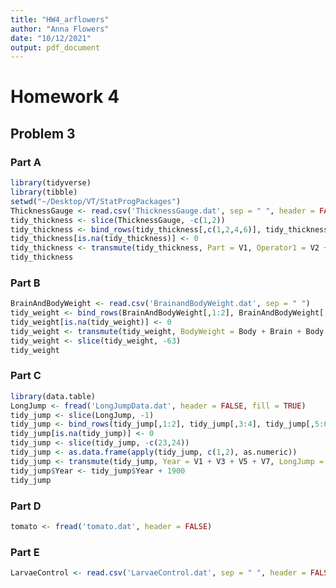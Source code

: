 ```yaml
---
title: "HW4_arflowers"
author: "Anna Flowers"
date: "10/12/2021"
output: pdf_document
---
```


# Homework 4

## Problem 3

### Part A

```r
library(tidyverse)
library(tibble)
setwd("~/Desktop/VT/StatProgPackages")
ThicknessGauge <- read.csv('ThicknessGauge.dat', sep = " ", header = FALSE)
tidy_thickness <- slice(ThicknessGauge, -c(1,2))
tidy_thickness <- bind_rows(tidy_thickness[,c(1,2,4,6)], tidy_thickness[,c(1,3,5,7)])
tidy_thickness[is.na(tidy_thickness)] <- 0
tidy_thickness <- transmute(tidy_thickness, Part = V1, Operator1 = V2 + V3, Operator2 = V4 + V5, Operator3 = V6 + V7)
tidy_thickness
```

### Part B

```r
BrainAndBodyWeight <- read.csv('BrainandBodyWeight.dat', sep = " ")
tidy_weight <- bind_rows(BrainAndBodyWeight[,1:2], BrainAndBodyWeight[,3:4], BrainAndBodyWeight[,5:6])
tidy_weight[is.na(tidy_weight)] <- 0
tidy_weight <- transmute(tidy_weight, BodyWeight = Body + Brain + Body.1, BrainWeight = Wt + Wt.1 + Wt.2)
tidy_weight <- slice(tidy_weight, -63)
tidy_weight
```

### Part C

```r
library(data.table)
LongJump <- fread('LongJumpData.dat', header = FALSE, fill = TRUE)
tidy_jump <- slice(LongJump, -1)
tidy_jump <- bind_rows(tidy_jump[,1:2], tidy_jump[,3:4], tidy_jump[,5:6], tidy_jump[,7:8])
tidy_jump[is.na(tidy_jump)] <- 0
tidy_jump <- slice(tidy_jump, -c(23,24))
tidy_jump <- as.data.frame(apply(tidy_jump, c(1,2), as.numeric))
tidy_jump <- transmute(tidy_jump, Year = V1 + V3 + V5 + V7, LongJump = V2 + V4 + V6 + V8)
tidy_jump$Year <- tidy_jump$Year + 1900
tidy_jump
```

### Part D

```r
tomato <- fread('tomato.dat', header = FALSE)
```

### Part E

```r
LarvaeControl <- read.csv('LarvaeControl.dat', sep = " ", header = FALSE)
```